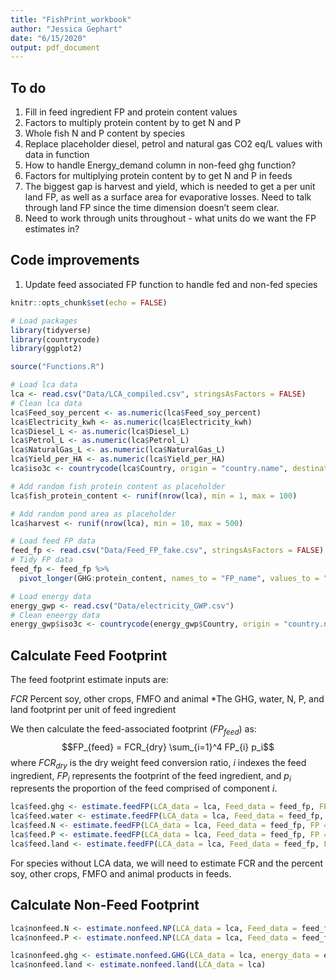 ```yaml
---
title: "FishPrint_workbook"
author: "Jessica Gephart"
date: "6/15/2020"
output: pdf_document
---
```


## To do

1. Fill in feed ingredient FP and protein content values
2. Factors to multiply protein content by to get N and P
3. Whole fish N and P content by species
4. Replace placeholder diesel, petrol and natural gas CO2 eq/L values with data in function
5. How to handle Energy_demand column in non-feed ghg function?
6. Factors for multiplying protein content by to get N and P in feeds
7. The biggest gap is harvest and yield, which is needed to get a per unit land FP, as well as a surface area for evaporative losses. Need to talk through land FP since the time dimension doesn't seem clear. 
8. Need to work through units throughout - what units do we want the FP estimates in?

## Code improvements

1. Update feed associated FP function to handle fed and non-fed species

```r
knitr::opts_chunk$set(echo = FALSE)

# Load packages
library(tidyverse)
library(countrycode)
library(ggplot2)

source("Functions.R")

# Load lca data
lca <- read.csv("Data/LCA_compiled.csv", stringsAsFactors = FALSE)
# Clean lca data
lca$Feed_soy_percent <- as.numeric(lca$Feed_soy_percent)
lca$Electricity_kwh <- as.numeric(lca$Electricity_kwh)
lca$Diesel_L <- as.numeric(lca$Diesel_L)
lca$Petrol_L <- as.numeric(lca$Petrol_L)
lca$NaturalGas_L <- as.numeric(lca$NaturalGas_L)
lca$Yield_per_HA <- as.numeric(lca$Yield_per_HA)
lca$iso3c <- countrycode(lca$Country, origin = "country.name", destination = "iso3c")

# Add random fish protein content as placeholder
lca$fish_protein_content <- runif(nrow(lca), min = 1, max = 100)

# Add random pond area as placeholder
lca$harvest <- runif(nrow(lca), min = 10, max = 500)

# Load feed FP data
feed_fp <- read.csv("Data/Feed_FP_fake.csv", stringsAsFactors = FALSE)
# Tidy FP data
feed_fp <- feed_fp %>%
  pivot_longer(GHG:protein_content, names_to = "FP_name", values_to = "FP_val")

# Load energy data
energy_gwp <- read.csv("Data/electricity_GWP.csv")
# Clean eneergy data
energy_gwp$iso3c <- countrycode(energy_gwp$Country, origin = "country.name", destination = "iso3c")
```

## Calculate Feed Footprint

The feed footprint estimate inputs are:

*FCR
*Percent soy, other crops, FMFO and animal
*The GHG, water, N, P, and land footprint per unit of feed ingredient

We then calculate the feed-associated footprint ($FP_{feed}$) as:
$$FP_{feed} = FCR_{dry} \sum_{i=1}^4 FP_{i} p_i$$
where $FCR_{dry}$ is the dry weight feed conversion ratio, $i$ indexes the feed ingredient, $FP_i$ represents the footprint of the feed ingredient, and $p_i$ represents the proportion of the feed comprised of component $i$. 

```r
lca$feed.ghg <- estimate.feedFP(LCA_data = lca, Feed_data = feed_fp, FP = "GHG")
lca$feed.water <- estimate.feedFP(LCA_data = lca, Feed_data = feed_fp, FP = "water")
lca$feed.N <- estimate.feedFP(LCA_data = lca, Feed_data = feed_fp, FP = "N")
lca$feed.P <- estimate.feedFP(LCA_data = lca, Feed_data = feed_fp, FP = "P")
lca$feed.land <- estimate.feedFP(LCA_data = lca, Feed_data = feed_fp, FP = "land")
```

For species without LCA data, we will need to estimate FCR and the percent soy, other crops, FMFO and animal products in feeds. 

## Calculate Non-Feed Footprint

```r
lca$nonfeed.N <- estimate.nonfeed.NP(LCA_data = lca, Feed_data = feed_fp, FP = "N")
lca$nonfeed.P <- estimate.nonfeed.NP(LCA_data = lca, Feed_data = feed_fp, FP = "P")

lca$nonfeed.ghg <- estimate.nonfeed.GHG(LCA_data = lca, energy_data = energy_gwp)
lca$nonfeed.land <- estimate.nonfeed.land(LCA_data = lca)


```

